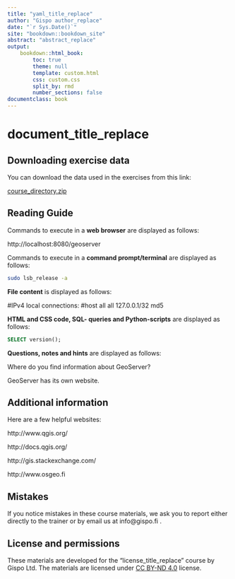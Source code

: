 ```yaml
---
title: "yaml_title_replace"
author: "Gispo author_replace"
date: "`r Sys.Date()`"
site: "bookdown::bookdown_site"
abstract: "abstract_replace"
output:
    bookdown::html_book:
        toc: true
        theme: null
        template: custom.html
        css: custom.css
        split_by: rmd
        number_sections: false
documentclass: book
---
```


<!-- Harjoitukset -->

# document_title_replace

## Downloading exercise data

You can download the data used in the exercises from this link:

::: note-box
[course_directory.zip](data_package_link_replace)
:::

## Reading Guide

Commands to execute in a **web browser** are displayed as follows:

:::{.note-box}
http://localhost:8080/geoserver
:::

Commands to execute in a **command prompt/terminal** are displayed as follows:

::: commandline-box
``` bash
sudo lsb_release -a
```
:::

**File content** is displayed as follows:

:::{.file-content-box}
#IPv4 local connections:
#host all all 127.0.0.1/32 md5
:::

**HTML and CSS code, SQL- queries and Python-scripts** are displayed as follows:

:::{.code-box}
``` sql
SELECT version();
```
:::

**Questions, notes and hints** are displayed as follows:

:::{.hint-box}
Where do you find information about GeoServer? 

GeoServer has its own website.
:::


## Additional information

Here are a few helpful websites:

:::{.note-box} 
http://www.qgis.org/ 
:::
:::{.note-box}
http://docs.qgis.org/ 
:::
:::{.note-box}
http://gis.stackexchange.com/            
:::
:::{.note-box}
http://www.osgeo.fi
:::


## Mistakes

If you notice mistakes in these course materials, we ask you to report either directly to the trainer or by email us at info@gispo.fi .

## License and permissions

These materials are developed for the "license_title_replace" course by Gispo Ltd.
The materials are licensed under [CC BY-ND 4.0](https://creativecommons.org/licenses/by-nd/4.0/) license.